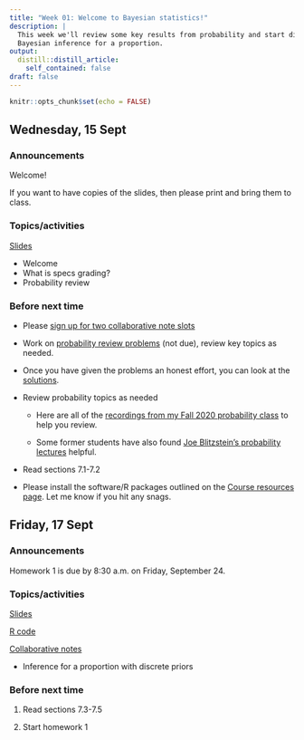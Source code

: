 ```yaml
---
title: "Week 01: Welcome to Bayesian statistics!"
description: |
  This week we'll review some key results from probability and start discussing
  Bayesian inference for a proportion.
output:
  distill::distill_article:
    self_contained: false
draft: false
---
```



```r
knitr::opts_chunk$set(echo = FALSE)
```

## Wednesday, 15 Sept

### Announcements

Welcome!

If you want to have copies of the slides, then please print and bring them to class.

### Topics/activities

[Slides](https://aloy.github.io/stat340-notes-fa21/01-probability-review.pdf)

- Welcome
- What is specs grading?
- Probability review

### Before next time

- Please [sign up for two collaborative note slots ](https://docs.google.com/document/d/1-RjAbLxBAxEuy0R4HrMSHMwoNs0XilKwwT5cGBGswvM/edit?usp=sharing)

- Work on [probability review problems](https://www.dropbox.com/s/k1o96mpyqfe3agc/hw0-prob-review.pdf?dl=0) (not due), review key topics as needed. 

- Once you have given the problems an honest effort, you can look at the [solutions](https://www.dropbox.com/s/twtchey7aujhrvx/00-Probability-review.pdf?dl=0).

- Review probability topics as needed

    + Here are all of the [recordings from my Fall 2020 probability class](https://carleton.hosted.panopto.com/Panopto/Pages/Sessions/List.aspx?folderID=2088b73f-581c-40e9-818f-ac23012a9103) to help you review.

    + Some former students have also found [Joe Blitzstein's probability lectures](https://projects.iq.harvard.edu/stat110/youtube) helpful.

- Read sections 7.1-7.2

- Please install the software/R packages outlined on the [Course resources page](https://aloy.github.io/stat340/resources.html). Let me know if you hit any snags.

## Friday, 17 Sept

### Announcements

Homework 1 is due by 8:30 a.m. on Friday, September 24.

### Topics/activities

[Slides](https://aloy.github.io/stat340-notes-fa21/02-prop-discrete-prior.pdf)

[R code](https://aloy.github.io/stat340/code/02H-discrete-prior-r.html)

[Collaborative notes](https://docs.google.com/document/d/1ocCxcEFMnzOPG9eP2jRhYWknkU-qF3ZPi9ui3Pebz5E/edit?usp=sharing)

- Inference for a proportion with discrete priors



### Before next time

1. Read sections 7.3-7.5

2. Start homework 1
